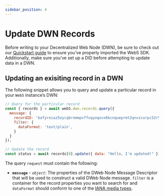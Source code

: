 ```yaml
---
sidebar_position: 4
---
```


# Update DWN Records

Before writing to your Decentralized Web Node (DWN), be sure to check out our [Quickstart guide](../../quickstart) to ensure you’ve properly imported the Web5 SDK. Additionally, make sure you’ve set up a DID before attempting to update data in a DWN.

## Updating an exisiting record in a DWN

The following snippet allows you to query and update a particular record in your `Web5` instance’s DWN:

```js
// Query for the particular record
const { records } = await web5.dwn.records.query({
  message: {
    recordID: 'bafyreiaz5oycqbrnmmpvffxqyoqxvx6bcnqueprmt2qnvzcurpc52r5uyy',
    filter: {
      dataFormat: 'text/plain',
    }
  }
});

// Update the record
const status = await records[0].update({ data: "Hello, I'm updated!" });
```

The query `request` must contain the following:
- **`message`** - *`object`*: The properties of the DWeb Node Message Descriptor that will be used to construct a valid DWeb Node message. `filter` is a container for the record properties you want to search for and `dataFormat` should conform to one of the [IANA media types](https://www.iana.org/assignments/media-types/media-types.xhtml). 


